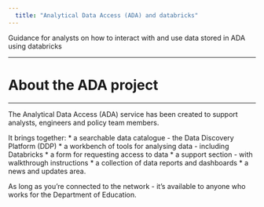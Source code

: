 ```yaml
---
  title: "Analytical Data Access (ADA) and databricks"
---
```

  
  <p class="text-muted">Guidance for analysts on how to interact with and use data stored in ADA using databricks</p>
    
---

# About the ADA project

---

The Analytical Data Access (ADA) service has been created to support analysts, engineers and policy team members.

It brings together:
*	a searchable data catalogue - the Data Discovery Platform (DDP)
*	a workbench of tools for analysing data - including Databricks
*	a form for requesting access to data
*	a support section - with walkthrough instructions
*	a collection of data reports and dashboards
*	a news and updates area.

As long as you're connected to the network - it's available to anyone who works for the Department of Education.
